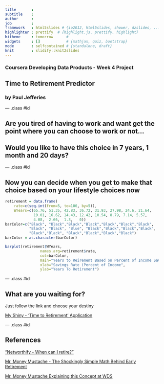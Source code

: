 ```yaml
---
title       : 
subtitle    : 
author      : 
job         : 
framework   : html5slides # {io2012, html5slides, shower, dzslides, ...}
highlighter : prettify  # {highlight.js, prettify, highlight}
hitheme     : tomorrow      # 
widgets     : []            # {mathjax, quiz, bootstrap}
mode        : selfcontained # {standalone, draft}
knit        : slidify::knit2slides
---
```

### Coursera Developing Data Products - Week 4 Project
## Time to Retirement Predictor

### by Paul Jefferies

--- .class #id 

## Are you tired of having to work and want get the point where you can choose to work or not...


## Would you like to have this choice in 7 years, 1 month and 20 days?

--- .class #id 

## Now you can decide when you get to make that choice based on your lifestyle choices now

```r
retirement = data.frame(
    rate=c(seq.int(from=5, to=100, by=5)),
    WYears=c(65.76, 51.35, 42.83, 36.72, 31.93, 27.98, 24.6, 21.64,
             19.01, 16.62, 14.43, 12.42, 10.54, 8.79, 7.14, 5.57,
             4.08,  2.66,  1.3,   0))
barColor=c("Black", "Black","Black","Black","Black","Black","Black",
           "Black", "Black", "Blue", "Black","Black","Black","Black",
           "Black","Black", "Black","Black","Black","Black")
barColor = as.character(barColor)

barplot(retirement$WYears,
                names.arg=retirement$rate,
                col=barColor,
                main="Years to Reirement Based on Percent of Income Savings Rate",
                xlab="Savings Rate (Percent of Income",
                ylab="Years To Retirement")

```

--- .class #id 

## What are you waiting for?

Just follow the link and choose your destiny

<a href="https://pjefferies.shinyapps.io/retirementyearsbysavingsrate/">My Shiny - 'Time to Retirement' Application</a>



--- .class #id 

## References

<a href="https://networthify.com/calculator/earlyretirement">"Networthify - When can I retire?"</a>

<a href="http://www.mrmoneymustache.com/2012/01/13/the-shockingly-simple-math-behind-early-retirement/">Mr. Money Mustache - The Shockingly Simple Math Behind Early Retirement</a>

<a href='https://vimeo.com/183016901'>Mr. Money Mustache Explaining this Concept at WDS</a>